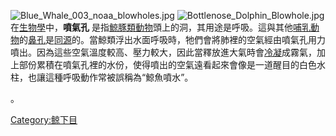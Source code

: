 [[File:Blue_Whale_003_noaa_blowholes.jpg|thumb]]
[[File:Bottlenose_Dolphin_Blowhole.jpg|thumb]]
在[[生物學|生物學]]中，'''噴氣孔''' 是指[[鯨豚類|鯨豚類動物]]頭上的洞，其用途是呼吸。這與其他[[哺乳動物|哺乳動物]]的[[鼻孔|鼻孔]]是[[同源|同源]]的。當鯨類浮出水面呼吸時，牠們會將肺裡的空氣經由噴氣孔用力噴出。因為這些空氣溫度較高、壓力較大，因此當釋放進大氣時會[[冷凝|冷凝]]成霧氣，加上部份累積在噴氣孔裡的水份，使得噴出的空氣遠看起來會像是一道醒目的白色水柱，也讓這種呼吸動作常被誤稱為“鯨魚噴水”。

。



[[Category:鲸下目|Category:鲸下目]]